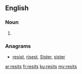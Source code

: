 ==English==

===Noun===
{{head|en}}

# {{plural of|resit}}

===Anagrams===
* [[resist#English|resist]], [[risest#English|risest]], [[Sister#English|Sister]], [[sister#English|sister]]

[[ar:resits]]
[[fr:resits]]
[[ku:resits]]
[[my:resits]]